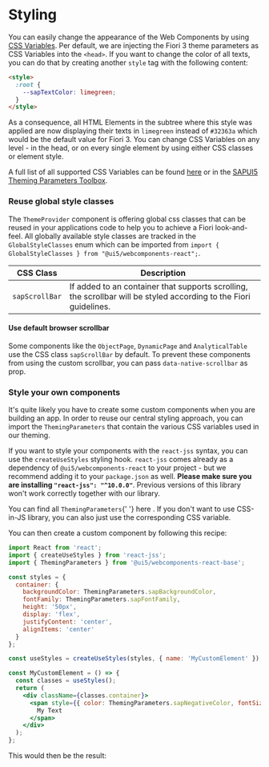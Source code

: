 
<Meta title="Knowledge Base/Styling" />

# Styling

You can easily change the appearance of the Web Components by using [CSS Variables](https://www.w3schools.com/Css/css3_variables.asp).
Per default, we are injecting the Fiori 3 theme parameters as CSS Variables into the `<head>`.
If you want to change the color of all texts, you can do that by creating another `style` tag with the following content:

```html
<style>
  :root {
    --sapTextColor: limegreen;
  }
</style>
```

As a consequence, all HTML Elements in the subtree where this style was applied are now displaying their texts in `limegreen` instead of `#32363a` which would be the default value for Fiori 3.
You can change CSS Variables on any level - in the head, or on every single element by using either CSS classes or element style.

A full list of all supported CSS Variables can be found [here](https://github.com/SAP/ui5-webcomponents-react/blob/main/packages/base/src/styling/ThemingParameters.ts)
or in the [SAPUI5 Theming Parameters Toolbox](https://sapui5.hana.ondemand.com/test-resources/sap/m/demokit/theming/webapp/index.html).

### Reuse global style classes

The `ThemeProvider` component is offering global css classes that can be reused in your applications code to help you to achieve a Fiori look-and-feel.
All globally available style classes are tracked in the `GlobalStyleClasses` enum which can be imported from `import { GlobalStyleClasses } from "@ui5/webcomponents-react";`.

| CSS Class      | Description                                                                                                       |
| -------------- | ----------------------------------------------------------------------------------------------------------------- |
| `sapScrollBar` | If added to an container that supports scrolling, the scrollbar will be styled according to the Fiori guidelines. |

#### Use default browser scrollbar

Some components like the `ObjectPage`, `DynamicPage` and `AnalyticalTable` use the CSS class `sapScrollBar` by default. To prevent these components from using the custom scrollbar, you can pass `data-native-scrollbar` as prop.

### Style your own components

It's quite likely you have to create some custom components when you are building an app.
In order to reuse our central styling approach, you can import the `ThemingParameters` that contain the various CSS variables used in our theming.

If you want to style your components with the `react-jss` syntax, you can use the `createUseStyles` styling hook.
`react-jss` comes already as a dependency of `@ui5/webcomponents-react` to your project - but we recommend adding it to your `package.json` as well.
**Please make sure you are installing `"react-jss": "^10.0.0"`**. Previous versions of this library won't work correctly together with our library.

<MessageStrip design={MessageStripDesign.Information} hideCloseButton>
  You can find all <code>ThemingParameters</code>{' '}
  <ui5-link
    href="https://sap.github.io/ui5-webcomponents-react/?path=/docs/knowledge-base-public-utils--page#theming-parameters"
    target="_blank"
  >
    here
  </ui5-link>
  . If you don't want to use CSS-in-JS library, you can also just use the corresponding CSS variable.
</MessageStrip>

You can then create a custom component by following this recipe:

```jsx
import React from 'react';
import { createUseStyles } from 'react-jss';
import { ThemingParameters } from '@ui5/webcomponents-react-base';

const styles = {
  container: {
    backgroundColor: ThemingParameters.sapBackgroundColor,
    fontFamily: ThemingParameters.sapFontFamily,
    height: '50px',
    display: 'flex',
    justifyContent: 'center',
    alignItems: 'center'
  }
};

const useStyles = createUseStyles(styles, { name: 'MyCustomElement' });

const MyCustomElement = () => {
  const classes = useStyles();
  return (
    <div className={classes.container}>
      <span style={{ color: ThemingParameters.sapNegativeColor, fontSize: ThemingParameters.sapFontLargeSize }}>
        My Text
      </span>
    </div>
  );
};
```

This would then be the result:

<ThemeProvider>
  <MyCustomElement />
</ThemeProvider>

<Footer />
